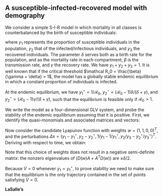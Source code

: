 ## A susceptible-infected-recovered model with demography
\label{sec:sir}

We consider a simple S-I-R model in which mortality in all classes is counterbalanced by the birth of susceptible individuals:

\begin{equation}
\label{eq:sir}
\begin{cases}
\begin{aligned}
\dot{y}_1 = \delta - \delta y_1 - \beta y_1 y_2 &= y_1 \left(-\delta + \delta \frac{1}{y_1} - \beta y_2 \right)\\
\dot{y}_2 = - (\delta + \gamma) y_2 + \beta y_1 y_2 &= y_2 \left(-(\delta + \gamma) + \beta y_1 \right)\\
\dot{y_3} = \gamma y_2 - \delta y_3 &= y_3 \left(-\delta + \gamma \frac{y_2}{y_3} \right)
\end{aligned}
\end{cases}
\end{equation}

where $y_1$ represents the proportion of susceptible individuals in the population, $y_2$ that of the infected/infectious individuals, and $y_3$ the recovered individuals. The parameter $\delta$ serves both as a birth rate for the population, and as the mortality rate in each compartment, $\beta$ is the transmission rate, and $\gamma$ the recovery rate. We have $y_1 + y_2 + y_3 = 1$. It is well known that if the critical threshold $\mathcal R_0 = \frac{\beta}{\gamma + \delta} > 1$, the model has a globally stable endemic equilibrium in which a constant proportion of individuals is infected.

At the endemic equilibrium, we have $y_1^\star = 1 / \mathcal R_0$, $y_2^\star = (\mathcal R_0 - 1) \delta / (\delta + \gamma)$, and $y_2^\star = (\mathcal R_0 - 1) \gamma / (\delta + \gamma)$, such that the equilibrium is feasible only if $\mathcal R_0 >1$. 

We write the model as a four-dimensional GLV system, and probe the stability of the endemic equilibrium assuming that it is positive. First, we identify the quasi-monomials and associated matrices and vectors:

\begin{equation}
\begin{aligned}
x = \begin{pmatrix}
y_1\\
y_2\\
\frac{1}{y_1}\\
\frac{y_2}{y_3}
\end{pmatrix}
\quad
s = \begin{pmatrix}
-\delta \\
-\delta - \gamma \\
-\delta
\end{pmatrix}
\quad
M = \begin{pmatrix}
0 & -\beta & \delta & 0\\
\beta & 0 & 0 & 0 \\
0 & 0 & 0 & \gamma
\end{pmatrix}
\quad
B = \begin{pmatrix}
1 & 0 & 0\\
0 & 1 & 0\\
-1 & 0 & 0\\
0 & 1 & -1
\end{pmatrix}
\\
r = \begin{pmatrix}
-\delta \\
-\delta - \gamma \\
\delta\\
-\gamma
\end{pmatrix}
\quad 
A = \begin{pmatrix}
0 & -\beta & \delta & 0 \\
\beta & 0 & 0 & 0\\
0 & \beta & -\delta & 0 \\
\beta & 0 & 0 & -\gamma
\end{pmatrix}
\end{aligned}
\end{equation}

Now consider the candidate Lyapunov function with weights $w = (1,1,0,0)^T$, and the perturbations $\Delta x = (y_1 - y_1^\star, y_2 - y_2^\star, 1/y_1 - 1 / y_1^\star, y_2 / y_3 - y_2^\star / y_3^\star)^T$. Deriving with respect to time, we obtain:

\begin{equation}
\dot{V} = \frac{1}{2} \Delta x^T (D(w) A + A^T D(w)) \Delta x =  - \delta \frac{(y_1 - y_1^\star)^2}{y_1 y_1^\star} \leq 0
\end{equation}

Note that this choice of weights does not result in a negative semi-definite matrix: the nonzero eigenvalues of $(D(w) A + A^T D(w))$ are $\pm \delta / 2$. 

Because $\dot{V} = 0$ whenever $y_1 = y_1^\star$, to prove stability we need to make sure that the equilibrium is the only trajectory contained in the set of points satisfying $\dot{V} = 0$. 

**LaSalle's**





